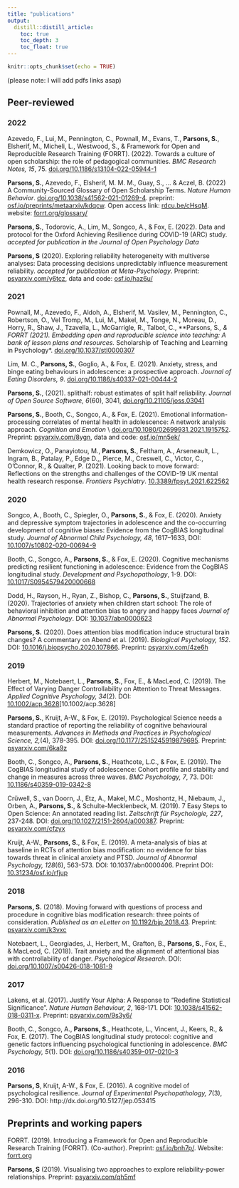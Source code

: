 ```yaml
---
title: "publications"
output:
  distill::distill_article:
    toc: true
    toc_depth: 3
    toc_float: true
---
```


```r
knitr::opts_chunk$set(echo = TRUE)
```

(please note: I will add pdfs links asap)

## Peer-reviewed

### 2022

Azevedo, F., Lui, M., Pennington, C., Pownall, M., Evans, T., **Parsons, S.**, Elsherif, M., Micheli, L., Westwood, S., & Framework for Open and Reproducible Research Training (FORRT). (2022). Towards a culture of open scholarship: the role of pedagogical communities. *BMC Research Notes, 15*, 75. [doi.org/10.1186/s13104-022-05944-1](https://doi.org/10.1186/s13104-022-05944-1)

<aside>
<div data-badge-type="donut" data-doi="10.1186/s13104-022-05944-1" data-hide-no-mentions="true" class="altmetric-embed"></div>
<script type='text/javascript' src='https://d1bxh8uas1mnw7.cloudfront.net/assets/embed.js'></script>
</aside>

**Parsons, S.**, Azevedo, F., Elsherif, M. M. M., Guay, S., ... & Aczel, B. (2022) A Community-Sourced Glossary of Open Scholarship Terms. *Nature Human Behavior*. [doi.org/10.1038/s41562-021-01269-4](https://doi.org/10.1038/s41562-021-01269-4). preprint: [osf.io/preprints/metaarxiv/kdqcw](https://osf.io/preprints/metaarxiv/kdqcw). Open access link: [rdcu.be/cHsqM](rdcu.be/cHsqM). website: [forrt.org/glossary/](https://forrt.org/glossary/)

<aside>
<div data-badge-type="donut" data-doi="10.1038/s41562-021-01269-4" data-hide-no-mentions="true" class="altmetric-embed"></div>
<script type='text/javascript' src='https://d1bxh8uas1mnw7.cloudfront.net/assets/embed.js'></script>
</aside>

**Parsons, S.**, Todorovic, A., Lim, M., Songco, A., & Fox, E. (2022). Data and protocol for the Oxford Achieving Resilience during COVID-19 (ARC) study. *accepted for publication in the Journal of Open Psychology Data*

**Parsons, S** (2020). Exploring reliability heterogeneity with multiverse analyses: Data processing decisions unpredictably influence measurement reliability. *accepted for publication at Meta-Psychology*. Preprint: [psyarxiv.com/y6tcz](https:/psyarxiv.com/y6tcz), data and code: [osf.io/haz6u/](https://osf.io/haz6u/)

### 2021

Pownall, M., Azevedo, F., Aldoh, A., Elsherif, M. Vasilev, M., Pennington, C., Robertson, O., Vel Tromp, M., Lui, M., Makel, M., Tonge, N., Moreau, D., Horry, R., Shaw, J., Tzavella, L., McGarrigle, R., Talbot, C., **Parsons, S.*, & FORRT (2021). Embedding open and reproducible science into teaching: A bank of lesson plans and resources.  *Scholarship of Teaching and Learning in Psychology*. [doi.org/10.1037/stl0000307](https://doi.org/10.1037/stl0000307)

<aside>
<div data-badge-type="donut" data-doi="10.1037/stl0000307" data-hide-no-mentions="true" class="altmetric-embed"></div>
<script type='text/javascript' src='https://d1bxh8uas1mnw7.cloudfront.net/assets/embed.js'></script>
</aside>

Lim, M. C., **Parsons, S.**, Goglio, A., & Fox, E. (2021). Anxiety, stress, and binge eating behaviours in adolescence: a prospective approach. *Journal of Eating Disorders, 9*. [doi.org/10.1186/s40337-021-00444-2](https://doi.org/10.1186/s40337-021-00444-2)

<aside>
<div data-badge-type="donut" data-doi="10.1186/s40337-021-00444-2" data-hide-no-mentions="true" class="altmetric-embed"></div>
<script type='text/javascript' src='https://d1bxh8uas1mnw7.cloudfront.net/assets/embed.js'></script>
</aside>

**Parsons, S.**, (2021). splithalf: robust estimates of split half reliability. *Journal of Open Source Software, 6*(60), 3041, [doi.org/10.21105/joss.03041](https://doi.org/10.21105/joss.03041) 

<aside>
<div data-badge-type="donut" data-doi="10.21105/joss.03041" data-hide-no-mentions="true" class="altmetric-embed"></div>
<script type='text/javascript' src='https://d1bxh8uas1mnw7.cloudfront.net/assets/embed.js'></script>
</aside>

**Parsons, S.**, Booth, C., Songco, A., & Fox, E. (2021). Emotional information-processing correlates of mental health in adolescence: A network analysis approach. *Cognition and Emotion* \\ [doi.org/10.1080/02699931.2021.1915752](https://doi.org/10.1080/02699931.2021.1915752). Preprint: [psyarxiv.com/8ygn](https://psyarxiv.com/8ygnh), data and code: [osf.io/mn5ek/](https://osf.io/mn5ek/)

<aside>
<div data-badge-type="donut" data-doi="10.1080/02699931.2021.1915752" data-hide-no-mentions="true" class="altmetric-embed"></div>
<script type='text/javascript' src='https://d1bxh8uas1mnw7.cloudfront.net/assets/embed.js'></script>
</aside>

Demkowicz, O., Panayiotou, M., **Parsons, S.**, Feltham, A., Arseneault, L., Ingram, B., Patalay, P., Edge D.,, Pierce, M., Creswell, C., Victor, C., O'Connor, R., & Qualter, P. (2021). Looking back to move forward: Reflections on the strengths and challenges of the COVID-19 UK mental health research response. 
*Frontiers Psychiatry*. [10.3389/fpsyt.2021.622562](https://doi.org/10.3389/fpsyt.2021.622562)

<aside>
<div data-badge-type="donut" data-doi="10.3389/fpsyt.2021.622562" data-hide-no-mentions="true" class="altmetric-embed"></div>
<script type='text/javascript' src='https://d1bxh8uas1mnw7.cloudfront.net/assets/embed.js'></script>
</aside>

### 2020

Songco, A., Booth, C., Spiegler, O., **Parsons, S.**, & Fox, E. (2020). Anxiety and depressive symptom trajectories in adolescence and the co-occurring development of cognitive biases: Evidence from the CogBIAS longitudinal study. *Journal of Abnormal Child Psychology, 48*, 1617–1633, DOI: [10.1007/s10802-020-00694-9](https://doi.org/10.1007/s10802-020-00694-9)

<aside>
<div data-badge-type="donut" data-doi="10.1007/s10802-020-00694-9" data-hide-no-mentions="true" class="altmetric-embed"></div>
<script type='text/javascript' src='https://d1bxh8uas1mnw7.cloudfront.net/assets/embed.js'></script>
</aside>

Booth, C., Songco, A., **Parsons, S.**, & Fox, E. (2020). Cognitive mechanisms predicting resilient functioning in adolescence: Evidence from the CogBIAS longitudinal study. *Development and Psychopathology*, 1-9. DOI: [10.1017/S0954579420000668](https://doi.org/10.1017/S0954579420000668)

<aside>
<div data-badge-type="donut" data-doi="10.1017/S0954579420000668" data-hide-no-mentions="true" class="altmetric-embed"></div>
<script type='text/javascript' src='https://d1bxh8uas1mnw7.cloudfront.net/assets/embed.js'></script>
</aside>

Dodd, H., Rayson, H., Ryan, Z., Bishop, C., **Parsons, S.**, Stuijfzand, B. (2020). Trajectories of anxiety when children start school: The role of behavioral inhibition and attention bias to angry and happy faces
*Journal of Abnormal Psychology*. DOI: [10.1037/abn0000623](https://doi.org/10.1037/abn0000623)

<aside>
<div data-badge-type="donut" data-doi="10.1037/abn0000623" data-hide-no-mentions="true" class="altmetric-embed"></div>
<script type='text/javascript' src='https://d1bxh8uas1mnw7.cloudfront.net/assets/embed.js'></script>
</aside>

**Parsons, S.** (2020). Does attention bias modification induce structural brain changes? A commentary on Abend et al. (2019). *Biological Psychology, 152*. DOI: [10.1016/j.biopsycho.2020.107866](https://www.sciencedirect.com/science/article/pii/S0301051120300260). Preprint: [psyarxiv.com/4ze6h](https://psyarxiv.com/4ze6h/)

<aside>
<div data-badge-type="donut" data-doi="10.1016/j.biopsycho.2020.107866" data-hide-no-mentions="true" class="altmetric-embed"></div>
<script type='text/javascript' src='https://d1bxh8uas1mnw7.cloudfront.net/assets/embed.js'></script>
</aside>

### 2019

Herbert, M., Notebaert, L., **Parsons, S.**, Fox, E., & MacLeod, C. (2019). The Effect of Varying Danger Controllability on Attention to Threat Messages. *Applied Cognitive Psychology, 34*(2). DOI: [10.1002/acp.3628](https://onlinelibrary.wiley.com/doi/abs/10.1002/acp.3628)[10.1002/acp.3628]

<aside>
<div data-badge-type="donut" data-doi="10.1002/acp.3628" data-hide-no-mentions="true" class="altmetric-embed"></div>
<script type='text/javascript' src='https://d1bxh8uas1mnw7.cloudfront.net/assets/embed.js'></script>
</aside>

**Parsons, S.**, Kruijt, A-W., & Fox, E. (2019). Psychological Science needs a standard practice of reporting the reliability of cognitive behavioural measurements. *Advances in Methods and Practices in Psychological Science, 2,*(4), 378-395. DOI: [doi.org/10.1177/2515245919879695](https://doi.org/10.1177/2515245919879695). Preprint: [psyarxiv.com/6ka9z](https://psyarxiv.com/6ka9z)

<aside>
<div data-badge-type="donut" data-doi="10.1177/2515245919879695" data-hide-no-mentions="true" class="altmetric-embed"></div>
<script type='text/javascript' src='https://d1bxh8uas1mnw7.cloudfront.net/assets/embed.js'></script>
</aside>

Booth, C., Songco, A., **Parsons, S.**, Heathcote, L.C., & Fox, E. (2019). The CogBIAS longitudinal study of adolescence: Cohort profile and stability and change in measures across three waves. *BMC Psychology, 7*, 73. DOI: [10.1186/s40359-019-0342-8](https://bmcpsychology.biomedcentral.com/articles/10.1186/s40359-019-0342-8)

<aside>
<div data-badge-type="donut" data-doi="10.1186/s40359-019-0342-8" data-hide-no-mentions="true" class="altmetric-embed"></div>
<script type='text/javascript' src='https://d1bxh8uas1mnw7.cloudfront.net/assets/embed.js'></script>
</aside>

Crüwell, S., van Doorn, J., Etz, A., Makel, M.C., Moshontz, H., Niebaum, J., Orben, A., **Parsons, S.**, & Schulte-Mecklenbeck, M. (2019). 7 Easy Steps to Open Science: An annotated reading list. *Zeitschrift für Psychologie, 227*, 237-248. DOI: [doi.org/10.1027/2151-2604/a000387](https://doi.org/10.1027/2151-2604/a000387). Preprint: [psyarxiv.com/cfzyx](https://psyarxiv.com/cfzyx)

<aside>
<div data-badge-type="donut" data-doi="10.1027/2151-2604/a000387" data-hide-no-mentions="true" class="altmetric-embed"></div>
<script type='text/javascript' src='https://d1bxh8uas1mnw7.cloudfront.net/assets/embed.js'></script>
</aside>

Kruijt, A-W., **Parsons, S.**, & Fox, E. (2019). A meta-analysis of bias at baseline in RCTs of attention bias modification: no evidence for bias towards threat in clinical anxiety and PTSD. *Journal of Abnormal Psychology, 128*(6), 563-573. DOI: 10.1037/abn0000406. Preprint DOI: [10.31234/osf.io/rfjup](10.31234/osf.io/rfjup)

<aside>
<div data-badge-type="donut" data-doi="10.1037/abn0000406" data-hide-no-mentions="true" class="altmetric-embed"></div>
<script type='text/javascript' src='https://d1bxh8uas1mnw7.cloudfront.net/assets/embed.js'></script>
</aside>

### 2018

**Parsons, S.** (2018). Moving forward with questions of process and procedure in cognitive bias modification research: three points of consideration. *Published as an eLetter on* [10.1192/bjp.2018.43](https://doi.org/10.1192/bjp.2018.43). Preprint: [psyarxiv.com/k3vxc](https://psyarxiv.com/k3vxc)

<aside>
<div data-badge-type="donut" data-doi="10.1192/bjp.2018.43" data-hide-no-mentions="true" class="altmetric-embed"></div>
<script type='text/javascript' src='https://d1bxh8uas1mnw7.cloudfront.net/assets/embed.js'></script>
</aside>

Notebaert, L., Georgiades, J., Herbert, M., Grafton, B., **Parsons, S.**, Fox, E., & MacLeod, C. (2018). Trait anxiety and the alignment of attentional bias with controllability of danger. *Psychological Research*. DOI: [doi.org/10.1007/s00426-018-1081-9](https://doi.org/10.1007/s00426-018-1081-9)

<aside>
<div data-badge-type="donut" data-doi="10.1007/s00426-018-1081-9" data-hide-no-mentions="true" class="altmetric-embed"></div>
<script type='text/javascript' src='https://d1bxh8uas1mnw7.cloudfront.net/assets/embed.js'></script>
</aside>

### 2017

Lakens, et al. (2017). Justify Your Alpha: A Response to “Redefine Statistical Significance”. *Nature Human Behaviour, 2*, 168-171. DOI: [10.1038/s41562-018-0311-x](https://www.nature.com/articles/s41562-018-0311-x). Preprint: [psyarxiv.com/9s3y6/](https://psyarxiv.com/9s3y6/)

<aside>
<div data-badge-type="donut" data-doi="10.1038/s41562-018-0311-x" data-hide-no-mentions="true" class="altmetric-embed"></div>
<script type='text/javascript' src='https://d1bxh8uas1mnw7.cloudfront.net/assets/embed.js'></script>
</aside>

Booth, C., Songco, A., **Parsons, S.**, Heathcote, L., Vincent, J., Keers, R., & Fox, E. (2017). The CogBIAS longitudinal study protocol: cognitive and genetic factors influencing psychological functioning in adolescence. *BMC Psychology, 5*(1). DOI: [doi.org/10.1186/s40359-017-0210-3](https://doi.org/10.1186/s40359-017-0210-3)

<aside>
<div data-badge-type="donut" data-doi="10.1186/s40359-017-0210-3" data-hide-no-mentions="true" class="altmetric-embed"></div>
<script type='text/javascript' src='https://d1bxh8uas1mnw7.cloudfront.net/assets/embed.js'></script>
</aside>

### 2016

**Parsons, S**, Kruijt, A-W., & Fox, E. (2016). A cognitive model of psychological resilience. *Journal of Experimental Psychopathology, 7*(3), 296-310. DOI: http://dx.doi.org/10.5127/jep.053415

<aside>
<div data-badge-type="donut" data-doi="10.5127/jep.053415" data-hide-no-mentions="true" class="altmetric-embed"></div>
<script type='text/javascript' src='https://d1bxh8uas1mnw7.cloudfront.net/assets/embed.js'></script>
</aside>

## Preprints and working papers

FORRT. (2019). Introducing a Framework for Open and Reproducible Research Training (FORRT). (Co-author). Preprint: [osf.io/bnh7p/](https://osf.io/bnh7p/). Website: [forrt.org](https://forrt.org)

**Parsons, S** (2019). Visualising two approaches to explore reliability-power relationships. Preprint: [psyarxiv.com/qh5mf](https://psyarxiv.com/qh5mf)